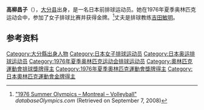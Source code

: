 {{Infobox sportsperson
| name           = 高柳昌子
|show-medals=yes
|medaltemplates={{MedalSport | 女子[[排球|排球]]}}
{{MedalCountry | {{JPN}} }}
{{MedalCompetition|[[奥林匹克运动会|奥林匹克运动会]]}}
{{MedalGold| [[1976年夏季奥林匹克运动会|1976年 蒙特利尔]] |[[1976年夏季奧林匹克運動會排球比賽|女子团体]]}}
}}

'''高柳昌子'''（{{bd|1954年|9月13日|||Takayanagi Shōko}}），[[大分县|大分县]]出身，是一名日本前排球运动员。她在1976年夏季奥林匹克运动会中，参加了女子排球比赛并获得金牌。<ref name=db-ol-VOL1964>[http://www.databaseolympics.com/games/gamessport.htm?g=19&sp=VOL "1976 Summer Olympics – Montreal – Volleyball"] {{webarchive|url=https://web.archive.org/web/20150923212948/http://www.databaseolympics.com/games/gamessport.htm?g=19&sp=VOL |date=2015-09-23 }} ''databaseOlympics.com'' (Retrieved on September 7, 2008)</ref>丈夫是排球教练[[吉田敏明|吉田敏明]]。

==参考资料==
{{Reflist}}

{{DEFAULTSORT:Takayanagi Shōko}}
[[Category:大分縣出身人物|Category:大分縣出身人物]]
[[Category:日本女子排球运动员|Category:日本女子排球运动员]]
[[Category:日本奥运排球运动员|Category:日本奥运排球运动员]]
[[Category:1976年夏季奥林匹克运动会排球运动员|Category:1976年夏季奥林匹克运动会排球运动员]]
[[Category:奧林匹克運動會排球獎牌得主|Category:奧林匹克運動會排球獎牌得主]]
[[Category:1976年夏季奧林匹克運動會獎牌得主|Category:1976年夏季奧林匹克運動會獎牌得主]]
[[Category:日本奧林匹克運動會金牌得主|Category:日本奧林匹克運動會金牌得主]]